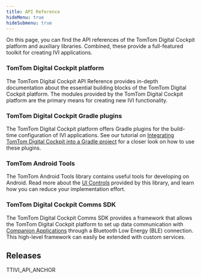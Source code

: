 ```yaml
---
title: API Reference
hideMenu: true
hideSubmenu: true
---
```


On this page, you can find the API references of the TomTom Digital Cockpit platform and auxiliary 
libraries. Combined, these provide a full-featured toolkit for creating IVI applications.

### TomTom Digital Cockpit platform

The TomTom Digital Cockpit API Reference provides in-depth documentation about the essential building 
blocks of the TomTom Digital Cockpit platform. The modules provided by the TomTom Digital Cockpit platform are 
the primary means for creating new IVI functionality.

### TomTom Digital Cockpit Gradle plugins

The TomTom Digital Cockpit platform offers Gradle plugins for the build-time configuration of IVI 
applications. See our tutorial on 
[Integrating TomTom Digital Cockpit into a Gradle project](/tomtom-digital-cockpit/documentation/tutorials-and-examples/setup/integrate-tomtom-digital-cockpit-into-a-gradle-project) 
for a closer look on how to use these plugins.

### TomTom Android Tools

The TomTom Android Tools library contains useful tools for developing on Android. Read more 
about the [UI Controls](/tomtom-digital-cockpit/documentation/development/ui-controls) provided by 
this library, and learn how you can reduce your implementation effort.

### TomTom Digital Cockpit Comms SDK

The TomTom Digital Cockpit Comms SDK provides a framework that allows the TomTom Digital Cockpit platform to 
set up data communication with 
[Companion Applications](/tomtom-digital-cockpit/documentation/integrating/companion-application) 
through a Bluetooth Low Energy (BLE) connection. This high-level framework can easily be 
extended with custom services.

## Releases

TTIVI_API_ANCHOR
